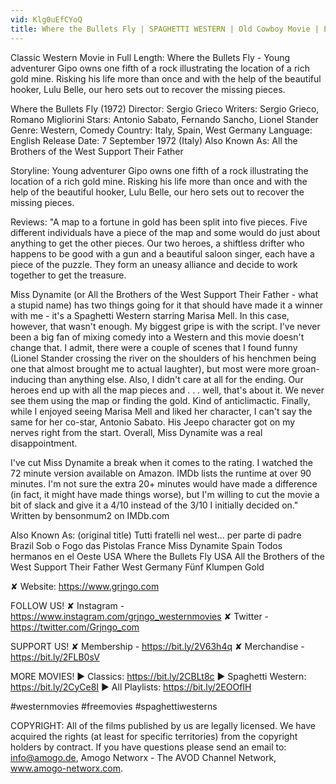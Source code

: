 ```yaml
---
vid: Klg0uEfCYoQ
title: Where the Bullets Fly | SPAGHETTI WESTERN | Old Cowboy Movie | English
---
```


Classic Western Movie in Full Length: Where the Bullets Fly - Young adventurer Gipo owns one fifth of a rock illustrating the location of a rich gold mine. Risking his life more than once and with the help of the beautiful hooker, Lulu Belle, our hero sets out to recover the missing pieces.

Where the Bullets Fly (1972)
Director: Sergio Grieco
Writers: Sergio Grieco, Romano Migliorini 
Stars: Antonio Sabato, Fernando Sancho, Lionel Stander
Genre: Western, Comedy 
Country: Italy, Spain, West Germany
Language: English
Release Date: 7 September 1972 (Italy) 
Also Known As: All the Brothers of the West Support Their Father

Storyline:
Young adventurer Gipo owns one fifth of a rock illustrating the location of a rich gold mine. Risking his life more than once and with the help of the beautiful hooker, Lulu Belle, our hero sets out to recover the missing pieces.

Reviews:
"A map to a fortune in gold has been split into five pieces. Five different individuals have a piece of the map and some would do just about anything to get the other pieces. Our two heroes, a shiftless drifter who happens to be good with a gun and a beautiful saloon singer, each have a piece of the puzzle. They form an uneasy alliance and decide to work together to get the treasure.

Miss Dynamite (or All the Brothers of the West Support Their Father - what a stupid name) has two things going for it that should have made it a winner with me - it's a Spaghetti Western starring Marisa Mell. In this case, however, that wasn't enough. My biggest gripe is with the script. I've never been a big fan of mixing comedy into a Western and this movie doesn't change that. I admit, there were a couple of scenes that I found funny (Lionel Stander crossing the river on the shoulders of his henchmen being one that almost brought me to actual laughter), but most were more groan-inducing than anything else. Also, I didn't care at all for the ending. Our heroes end up with all the map pieces and . . . well, that's about it. We never see them using the map or finding the gold. Kind of anticlimactic. Finally, while I enjoyed seeing Marisa Mell and liked her character, I can't say the same for her co-star, Antonio Sabato. His Jeepo character got on my nerves right from the start. Overall, Miss Dynamite was a real disappointment.

I've cut Miss Dynamite a break when it comes to the rating. I watched the 72 minute version available on Amazon. IMDb lists the runtime at over 90 minutes. I'm not sure the extra 20+ minutes would have made a difference (in fact, it might have made things worse), but I'm willing to cut the movie a bit of slack and give it a 4/10 instead of the 3/10 I initially decided on." Written by bensonmum2 on IMDb.com 

Also Known As:
(original title) Tutti fratelli nel west... per parte di padre
Brazil Sob o Fogo das Pistolas
France Miss Dynamite
Spain Todos hermanos en el Oeste
USA Where the Bullets Fly
USA All the Brothers of the West Support Their Father
West Germany Fünf Klumpen Gold

✘ Website: https://www.grjngo.com

FOLLOW US!
✘ Instagram - https://www.instagram.com/grjngo_westernmovies
✘ Twitter - https://twitter.com/Grjngo_com

SUPPORT US!
✘ Membership - https://bit.ly/2V63h4q
✘ Merchandise - https://bit.ly/2FLB0sV

MORE MOVIES! 
► Classics: https://bit.ly/2CBLt8c 
► Spaghetti Western: https://bit.ly/2CyCe8I 
► All Playlists: https://bit.ly/2EOOfIH 

#westernmovies #freemovies #spaghettiwesterns

COPYRIGHT: All of the films published by us are legally licensed. We have acquired the rights (at least for specific territories) from the copyright holders by contract. If you have questions please send an email to: info@amogo.de, Amogo Networx - The AVOD Channel Network, www.amogo-networx.com.